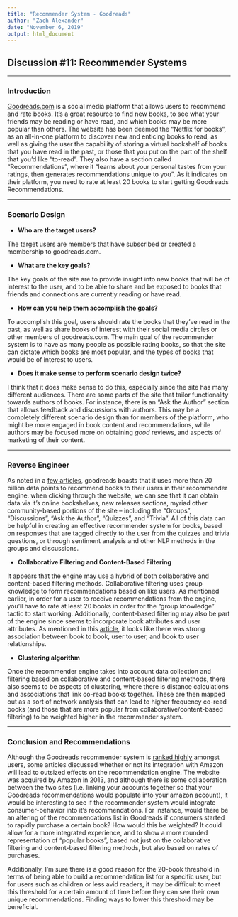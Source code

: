 ```yaml
---
title: "Recommender System - Goodreads"
author: "Zach Alexander"
date: "November 6, 2019"
output: html_document
---
```


## Discussion #11: Recommender Systems

***

### Introduction

[Goodreads.com](https://www.goodreads.com/recommendations) is a social media platform that allows users to recommend and rate books. It's a great resource to find new books, to see what your friends may be reading or have read, and which books may be more popular than others. The website has been deemed the "Netflix for books", as an all-in-one platform to discover new and enticing books to read, as well as giving the user the capability of storing a virtual bookshelf of books that you have read in the past, or those that you put on the part of the shelf that you'd like "to-read". They also have a section called "Recommendations", where it "learns about your personal tastes from your ratings, then generates recommendations unique to you". As it indicates on their platform, you need to rate at least 20 books to start getting Goodreads Recommendations.


***

### Scenario Design

+ **Who are the target users?**

The target users are members that have subscribed or created a membership to goodreads.com.

+ **What are the key goals?**

The key goals of the site are to provide insight into new books that will be of interest to the user, and to be able to share and be exposed to books that friends and connections are currently reading or have read.

+ **How can you help them accomplish the goals?**

To accomplish this goal, users should rate the books that they've read in the past, as well as share books of interest with their social media circles or other members of goodreads.com. The main goal of the recommender system is to have as many people as possible rating books, so that the site can dictate which books are most popular, and the types of books that would be of interest to users.

+ **Does it make sense to perform scenario design twice?**

I think that it does make sense to do this, especially since the site has many different audiences. There are some parts of the site that tailor functionality towards authors of books. For instance, there is an "Ask the Author" section that allows feedback and discussions with authors. This may be a completely different scenario design than for members of the platform, who might be more engaged in book content and recommendations, while authors may be focused more on obtaining *good* reviews, and aspects of marketing of their content.


***

### Reverse Engineer

As noted in a [few articles](https://readwrite.com/2011/09/14/goodreads_book_recommendation_engine_launched/), goodreads boasts that it uses more than 20 billion data points to recommend books to their users in their recommender engine. when clicking through the website, we can see that it can obtain data via it's online bookshelves, new releases sections, myriad other community-based portions of the site -- including the "Groups", "Discussions", "Ask the Author", "Quizzes", and "Trivia". All of this data can be helpful in creating an effective recommender system for books, based on responses that are tagged directly to the user from the quizzes and trivia questions, or through sentiment analysis and other NLP methods in the groups and discussions.

+ **Collaborative Filtering and Content-Based Filtering**

It appears that the engine may use a hybrid of both collaborative and content-based filtering methods. Collaborative filtering uses group knowledge to form recommendations based on like users. As mentioned earlier, in order for a user to receive recommendations from the engine, you'll have to rate at least 20 books in order for the "group knowledge" tactic to start working. Additionally, content-based filtering may also be part of the engine since seems to incorporate book attributes and user attributes. As mentioned in this [article](https://pdfs.semanticscholar.org/c59a/010c17ddaf28e1f5d2bc5c22166443311115.pdf), it looks like there was strong association between book to book, user to user, and book to user relationships.


+ **Clustering algorithm**

Once the recommender engine takes into account data collection and filtering based on collaborative and content-based filtering methods, there also seems to be aspects of clustering, where there is distance calculations and associations that link co-read books together. These are then mapped out as a sort of network analysis that can lead to higher frequency co-read books (and those that are more popular from collaborative/content-based filtering) to be weighted higher in the recommender system.

***

### Conclusion and Recommendations

Although the Goodreads recommender system is [ranked highly](https://bookriot.com/2015/09/15/11-ways-to-love-goodreads-even-more-2/) amongst users, some articles discussed whether or not its integration with Amazon will lead to outsized effects on the recommendation engine. The website was acquired by Amazon in 2013, and although there is some collaboration between the two sites (i.e. linking your accounts together so that your Goodreads recommendations would populate into your amazon account), it would be interesting to see if the recommender system would integrate consumer-behavior into it's recommendations. For instance, would there be an altering of the recommendations list in Goodreads if consumers started to rapidly purchase a certain book? How would this be weighted? It could allow for a more integrated experience, and to show a more rounded representation of "popular books", based not just on the collaborative filtering and content-based filtering methods, but also based on rates of purchases.

Additionally, I'm sure there is a good reason for the 20-book threshold in terms of being able to build a recommendation list for a specific user, but for users such as children or less avid readers, it may be difficult to meet this threshold for a certain amount of time before they can see their own unique recommendations. Finding ways to lower this threshold may be beneficial.

